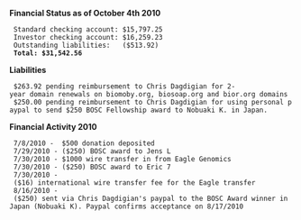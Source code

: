 '''Financial Status as of October 4th 2010'''
  Standard checking account: $15,797.25
  Investor checking account: $16,259.23
  Outstanding liabilities:   ($513.92)
  '''Total: $31,542.56'''

'''Liabilities'''
  $263.92 pending reimbursement to Chris Dagdigian for 2-year domain renewals on biomoby.org, biosoap.org and bior.org domains
  $250.00 pending reimbursement to Chris Dagdigian for using personal paypal to send $250 BOSC Fellowship award to Nobuaki K. in Japan. 


'''Financial Activity 2010'''
  7/8/2010 -  $500 donation deposited
  7/29/2010 - ($250) BOSC award to Jens L
  7/30/2010 - $1000 wire transfer in from Eagle Genomics
  7/30/2010 - ($250) BOSC award to Eric 7
  7/30/2010 - ($16) international wire transfer fee for the Eagle transfer
  8/16/2010 - ($250) sent via Chris Dagdigian's paypal to the BOSC Award winner in Japan (Nobuaki K). Paypal confirms acceptance on 8/17/2010